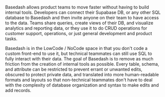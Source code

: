 Basedash allows product teams to move faster without having to build internal tools. Developers can connect their Supabase DB, or any other SQL database to Basedash and then invite anyone on their team to have access to the data.   Teams share queries, create views of their DB, and visualize analytics and reporting data, or they use it to do CRUD operations for customer support, operations, or just general development and product tasks.

Basedash is in the LowCode / NoCode space in that you don't code a custom front-end to use it, but technical teammates can still use SQL to fully interact with their data. The goal of Basedash is to remove as much friction from the creation of internal tools as possible.  Every table, schema, and attribute can be restricted to prevent errant or unwanted edits, obscured to protect private data, and translated into more human-readable formats and layouts so that non-technical teammates don't have to deal with the complexity of database organization and syntax to make edits and add records.
